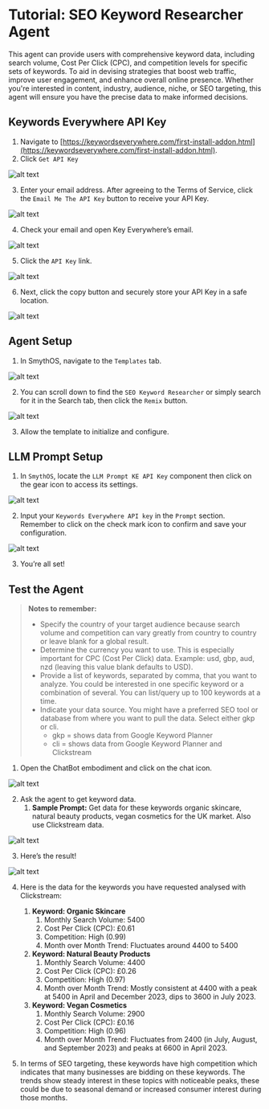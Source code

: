 # Tutorial: SEO Keyword Researcher Agent

This agent can provide users with comprehensive keyword data, including search volume, Cost Per Click (CPC), and competition levels for specific sets of keywords. To aid in devising strategies that boost web traffic, improve user engagement, and enhance overall online presence. Whether you're interested in content, industry, audience, niche, or SEO targeting, this agent will ensure you have the precise data to make informed decisions.

<Youtube videoId="17XGx6tDRWs" title="SmythOS -  SEO Keyword Researcher Agent" />

## Keywords Everywhere API Key

1. Navigate to [https://keywordseverywhere.com/first-install-addon.html](https://keywordseverywhere.com/first-install-addon.html).
2. Click `Get API Key`

<Image src="/docs/img/keyword_researcher_agent/Image 1.png" alt="alt text" />

3. Enter your email address. After agreeing to the Terms of Service, click the `Email Me The API Key` button to receive your API Key.

<Image src="/docs/img/keyword_researcher_agent/Image 2.png" alt="alt text" />

4. Check your email and open Key Everywhere’s email.

<Image src="/docs/img/keyword_researcher_agent/Image 3.png" alt="alt text" />

5. Click the `API Key` link.

<Image src="/docs/img/keyword_researcher_agent/Image 4.png" alt="alt text" />

6. Next, click the copy button and securely store your API Key in a safe location.

<Image src="/docs/img/keyword_researcher_agent/Image 5.png" alt="alt text" />

## Agent Setup

1. In SmythOS, navigate to the `Templates` tab.

<Image src="/docs/img/keyword_researcher_agent/Image 6.png" alt="alt text" />

2. You can scroll down to find the `SEO Keyword Researcher` or simply search for it in the Search tab, then click the `Remix` button.

<Image src="/docs/img/keyword_researcher_agent/Image 7.png" alt="alt text" />

3. Allow the template to initialize and configure.

## LLM Prompt Setup

1. In `SmythOS`, locate the `LLM Prompt KE API Key` component then click on the gear icon to access its settings.

<Image src="/docs/img/keyword_researcher_agent/Image 8.png" alt="alt text" />

2. Input your `Keywords Everywhere API key` in the `Prompt` section. Remember to click on the check mark icon to confirm and save your configuration.

<Image src="/docs/img/keyword_researcher_agent/Image 9.png" alt="alt text" />

3. You’re all set!

## Test the Agent

>**Notes to remember:**
>
> - Specify the country of your target audience because search volume and competition can vary greatly from country to country or leave blank for a global result.
> - Determine the currency you want to use. This is especially important for CPC (Cost Per Click) data. Example: usd, gbp, aud, nzd (leaving this value blank defaults to USD).
> - Provide a list of keywords, separated by comma, that you want to analyze. You could be interested in one specific keyword or a combination of several. You can list/query up to 100 keywords at a time.
> - Indicate your data source. You might have a preferred SEO tool or database from where you want to pull the data. Select either gkp or cli.
>   - gkp = shows data from Google Keyword Planner
>   - cli = shows data from Google Keyword Planner and Clickstream

1. Open the ChatBot embodiment and click on the chat icon.

<Image src="/docs/img/keyword_researcher_agent/Image 10.png" alt="alt text" />

2. Ask the agent to get keyword data.
   1. **Sample Prompt:** Get data for these keywords organic skincare, natural beauty products, vegan cosmetics for the UK market. Also use Clickstream data.

<Image src="/docs/img/keyword_researcher_agent/Image 11.png" alt="alt text" />

3. Here’s the result!

<Image src="/docs/img/keyword_researcher_agent/Image 12.png" alt="alt text" />

4. Here is the data for the keywords you have requested analysed with Clickstream:
   1. **Keyword: Organic Skincare**
      1. Monthly Search Volume: 5400
      2. Cost Per Click (CPC): £0.61
      3. Competition: High (0.99)
      4. Month over Month Trend: Fluctuates around 4400 to 5400
   2. **Keyword: Natural Beauty Products**
      1. Monthly Search Volume: 4400
      2. Cost Per Click (CPC): £0.26
      3. Competition: High (0.97)
      4. Month over Month Trend: Mostly consistent at 4400 with a peak at 5400 in April and December 2023, dips to 3600 in July 2023.
   3. **Keyword: Vegan Cosmetics**
      1. Monthly Search Volume: 2900
      2. Cost Per Click (CPC): £0.16
      3. Competition: High (0.96)
      4. Month over Month Trend: Fluctuates from 2400 (in July, August, and September 2023) and peaks at 6600 in April 2023.

5. In terms of SEO targeting, these keywords have high competition which indicates that many businesses are bidding on these keywords. The trends show steady interest in these topics with noticeable peaks, these could be due to seasonal demand or increased consumer interest during those months.




